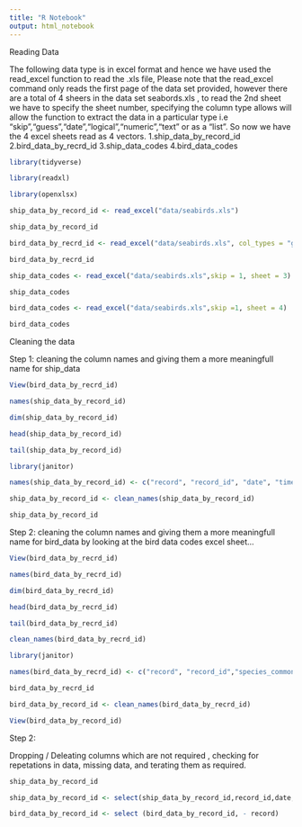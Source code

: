 ```yaml
---
title: "R Notebook"
output: html_notebook
---
```


Reading Data

The following data type is in excel format and hence we have used the read_excel function to read the .xls file,
Please note that the read_excel command only reads the first page of the data set provided, however there are a total of 4 sheers in the data set seabords.xls , to read the 2nd sheet we have to specify the sheet number, specifying the column type allows will allow the function to extract the data in a particular type i.e "skip","guess","date","logical","numeric","text" or as a "list".
So now we have the 4 excel sheets read as 4 vectors.
  1.ship_data_by_record_id
  2.bird_data_by_recrd_id
  3.ship_data_codes
  4.bird_data_codes

```r
library(tidyverse)

library(readxl)

library(openxlsx)

ship_data_by_record_id <- read_excel("data/seabirds.xls")

ship_data_by_record_id

bird_data_by_recrd_id <- read_excel("data/seabirds.xls", col_types = "guess" ,  sheet = 2)

bird_data_by_recrd_id

ship_data_codes <- read_excel("data/seabirds.xls",skip = 1, sheet = 3)

ship_data_codes

bird_data_codes <- read_excel("data/seabirds.xls",skip =1, sheet = 4)

bird_data_codes
```


Cleaning the data

Step 1: cleaning the column names and giving them a more meaningfull name for ship_data
```r
View(bird_data_by_recrd_id)

names(ship_data_by_record_id)

dim(ship_data_by_record_id)

head(ship_data_by_record_id)

tail(ship_data_by_record_id)
```

```r
library(janitor)

names(ship_data_by_record_id) <- c("record", "record_id", "date", "time", "latitude", "longitude", " east_west_hemisphere", "ship_activity", " ship_speed", "ship_direction", "cloud_cover", "precipitation", "wind_speed", "wind_dicertion", "air_temperature", "sea_level_pressure", "sea_state", "sea_surface_temp", "sea_surface_salinity", "sea_floor_depth", "observer_name", "bird_count", "month", "sount_hemisphere_season","longitude_360", "latitude_cell_center", "longitude_cell_360")

ship_data_by_record_id <- clean_names(ship_data_by_record_id)

ship_data_by_record_id


```


Step 2: cleaning the column names and giving them a more meaningfull name for bird_data by looking at the bird data codes excel sheet...

```r

View(bird_data_by_recrd_id)

names(bird_data_by_recrd_id)

dim(bird_data_by_recrd_id)

head(bird_data_by_recrd_id)

tail(bird_data_by_recrd_id)

clean_names(bird_data_by_recrd_id)

```

```r
library(janitor)

names(bird_data_by_recrd_id) <- c("record", "record_id","species_common_name", "species_scientific_name", "species_abbreviation", "age", "wandering_albertos_plumage_phase", "plumage_phase", "sex", "count", "feeding_num", "feeding_ocurance", "sitting_on_water_num", "sitting_on_water_ocur", " sitting on ice no", "stiiting on ice ocr", "sitting on ship ocur", "in hand ocur", "flying past num", "flying past ocr", "accompanying num", "accompanying occurances", "ship follow in wake num", "ship follow in wake occurances", "occurance of moult", "naturally feeding occurance")

bird_data_by_recrd_id

bird_data_by_record_id <- clean_names(bird_data_by_recrd_id)

View(bird_data_by_record_id)

```



Step 2:

Dropping / Deleating columns which are not required , checking for repetations in data, missing data, and terating them as required.

```r

ship_data_by_record_id

ship_data_by_record_id <- select(ship_data_by_record_id,record_id,date,latitude,longitude,

bird_data_by_record_id <- select (bird_data_by_record_id, - record)
```


